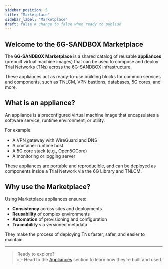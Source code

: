 ```yaml
---
sidebar_position: 5
title: "Marketplace"
sidebar_label: "Marketplace"
draft: false # change to false when ready to publish
---
```



## Welcome to the 6G-SANDBOX Marketplace

The **6G-SANDBOX Marketplace** is a shared catalog of reusable **appliances** (prebuilt virtual machine images) that can be used to compose and deploy Trial Networks (TNs) across the 6G-SANDBOX infrastructure.

These appliances act as ready-to-use building blocks for common services and components, such as TNLCM, VPN bastions, databases, 5G cores, and more.


## What is an appliance?

An appliance is a preconfigured virtual machine image that encapsulates a software service, runtime environment, or utility.

For example:

- A VPN gateway with WireGuard and DNS
- A container runtime host
- A 5G core stack (e.g., Open5GCore)
- A monitoring or logging server

These appliances are portable and reproducible, and can be deployed as components inside a Trial Network via the 6G Library and TNLCM.


## Why use the Marketplace?

Using Marketplace appliances ensures:

- **Consistency** across sites and deployments
- **Reusability** of complex environments
- **Automation** of provisioning and configuration
- **Traceability** via versioned metadata

They make the process of deploying TNs faster, safer, and easier to maintain.

---

> Ready to explore?  
> 👉 Head to the [Appliances](./appliances) section to learn how they’re built and used.
